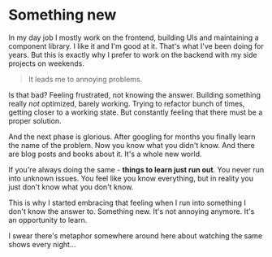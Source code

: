 
<Layout title="Something new">

# Something new

In my day job I mostly work on the frontend, building UIs and maintaining a component library.
I like it and I'm good at it.
That's what I've been doing for years.
But this is exactly why I prefer to work on the backend with my side projects on weekends.

> It leads me to annoying problems.

Is that bad?
Feeling frustrated, not knowing the answer.
Building something really _not_ optimized, barely working.
Trying to refactor bunch of times, getting closer to a working state.
But constantly feeling that there must be a proper solution.

And the next phase is glorious.
After googling for months you finally learn the name of the problem.
Now you know what you didn't know.
And there are blog posts and books about it.
It's a whole new world.

If you're always doing the same - **things to learn just run out**.
You never run into unknown issues.
You feel like you know everything, but in reality you just don't know what you don't know.

This is why I started embracing that feeling when I run into something I don't know the answer to.
Something new.
It's not annoying anymore.
It's an opportunity to learn.

I swear there's metaphor somewhere around here about watching the same shows every night...

</Layout>
